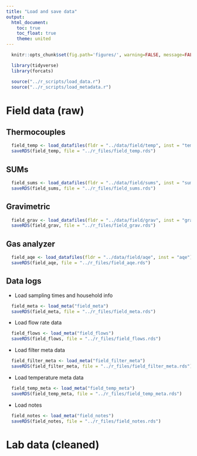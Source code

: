 ```yaml
---
title: "Load and save data"
output:
  html_document:
    toc: true
    toc_float: true
    theme: united
---
```


```r
  knitr::opts_chunk$set(fig.path='figures/', warning=FALSE, message=FALSE, cache=FALSE)
```

```r
  library(tidyverse)
  library(forcats)
```

```r
  source("../r_scripts/load_data.r")
  source("../r_scripts/load_metadata.r")
```

# Field data (raw)

## Thermocouples

```r
  field_temp <- load_datafiles(fldr = "../data/field/temp", inst = "temp")
  saveRDS(field_temp, file = "../r_files/field_temp.rds")
```

## SUMs

```r
  field_sums <- load_datafiles(fldr = "../data/field/sums", inst = "sums")
  saveRDS(field_sums, file = "../r_files/field_sums.rds")
```

## Gravimetric

```r
  field_grav <- load_datafiles(fldr = "../data/field/grav", inst = "grav")
  saveRDS(field_grav, file = "../r_files/field_grav.rds")
```

## Gas analyzer

```r
  field_aqe <- load_datafiles(fldr = "../data/field/aqe", inst = "aqe")
  saveRDS(field_aqe, file = "../r_files/field_aqe.rds")
```
 
## Data logs

* Load sampling times and household info

```r
  field_meta <- load_meta("field_meta")
  saveRDS(field_meta, file = "../r_files/field_meta.rds")
```

* Load flow rate data

```r
  field_flows <- load_meta("field_flows")
  saveRDS(field_flows, file = "../r_files/field_flows.rds")
```

* Load filter meta data

```r
  field_filter_meta <- load_meta("field_filter_meta")
  saveRDS(field_filter_meta, file = "../r_files/field_filter_meta.rds")
```

* Load temperature meta data

```r
  field_temp_meta <- load_meta("field_temp_meta")
  saveRDS(field_temp_meta, file = "../r_files/field_temp_meta.rds")
```

* Load notes

```r
  field_notes <- load_meta("field_notes")
  saveRDS(field_notes, file = "../r_files/field_notes.rds")
```

# Lab data (cleaned)
